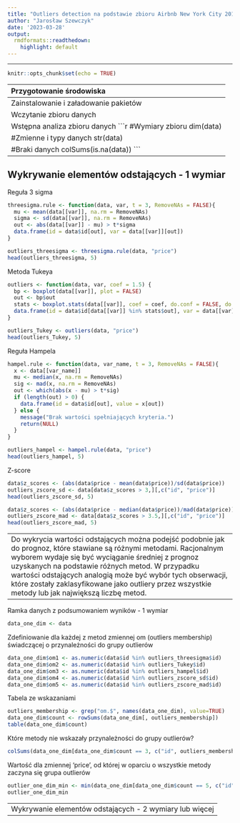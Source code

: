 ```yaml
---
title: "Outliers detection na podstawie zbioru Airbnb New York City 2019"
author: "Jarosław Szewczyk"
date: '2023-03-28'
output:
  rmdformats::readthedown:
    highlight: default
---
```

<style>
h1.title
{
  font-size: 44px;
  font-style: bold;
  text-align: center;
  color: black;
}
</style>
---

```r
knitr::opts_chunk$set(echo = TRUE)
```

---------------------------------------------------------------------------------------------------
Przygotowanie środowiska
---------------------------------------------------------------------------------------------------
Zainstalowanie i załadowanie pakietów
```r
library("dplyr")
library("rmarkdown")
library("rmdformats")
library("robustbase")
```

Wczytanie zbioru danych
```r
data <- read.csv("AB_NYC_2019.csv", sep = ",")
```

Wstępna analiza zbioru danych
```r
#Wymiary zbioru
dim(data)

#Zmienne i typy danych
str(data)

#Braki danych
colSums(is.na(data))
```

---------------------------------------------------------------------------------------------------
Wykrywanie elementów odstających - 1 wymiar
---------------------------------------------------------------------------------------------------
Reguła 3 sigma
```r
threesigma.rule <- function(data, var, t = 3, RemoveNAs = FALSE){
  mu <- mean(data[[var]], na.rm = RemoveNAs)
  sigma <- sd(data[[var]], na.rm = RemoveNAs)
  out <- abs(data[[var]] - mu) > t*sigma
  data.frame(id = data$id[out], var = data[[var]][out])
}

outliers_threesigma <- threesigma.rule(data, "price")
head(outliers_threesigma, 5)
```

Metoda Tukeya
```r
outliers <- function(data, var, coef = 1.5) {
  bp <- boxplot(data[[var]], plot = FALSE)
  out <- bp$out
  stats <- boxplot.stats(data[[var]], coef = coef, do.conf = FALSE, do.out = TRUE)
  data.frame(id = data$id[data[[var]] %in% stats$out], var = data[[var]][data[[var]] %in% stats$out])
}

outliers_Tukey <- outliers(data, "price")
head(outliers_Tukey, 5)
```

Reguła Hampela
```r
hampel.rule <- function(data, var_name, t = 3, RemoveNAs = FALSE){
  x <- data[[var_name]]
  mu <- median(x, na.rm = RemoveNAs)
  sig <- mad(x, na.rm = RemoveNAs)
  out <- which(abs(x - mu) > t*sig)
  if (length(out) > 0) {
    data.frame(id = data$id[out], value = x[out])
  } else {
    message("Brak wartości spełniających kryteria.")
    return(NULL)
  }
}

outliers_hampel <- hampel.rule(data, "price")
head(outliers_hampel, 5)
```

Z-score
```r
data$z_scores <- (abs(data$price - mean(data$price))/sd(data$price))
outliers_zscore_sd <- data[data$z_scores > 3,][,c("id", "price")]
head(outliers_zscore_sd, 5)

data$z_scores <- (abs(data$price - median(data$price))/mad(data$price))
outliers_zscore_mad <- data[data$z_scores > 3.5,][,c("id", "price")]
head(outliers_zscore_mad, 5)
```

---------------------------------------------------------------------------------------------------
Do wykrycia wartości odstających można podejść podobnie jak do prognoz, które stawiane są różnymi metodami. Racjonalnym wyborem wydaje się być wyciąganie średniej z prognoz uzyskanych na podstawie  różnych metod. W przypadku wartości odstających analogią może być wybór tych obserwacji, które zostały zaklasyfikowane jako outliery przez wszystkie metody lub jak największą liczbę metod.
---------------------------------------------------------------------------------------------------

Ramka danych z podsumowaniem wyników - 1 wymiar
```r
data_one_dim <- data
```

Zdefiniowanie dla każdej z metod zmiennej om (outliers membership) świadczącej o przynależności do grupy outlierów
```r
data_one_dim$om1 <- as.numeric(data$id %in% outliers_threesigma$id)
data_one_dim$om2 <- as.numeric(data$id %in% outliers_Tukey$id)
data_one_dim$om3 <- as.numeric(data$id %in% outliers_hampel$id)
data_one_dim$om4 <- as.numeric(data$id %in% outliers_zscore_sd$id)
data_one_dim$om5 <- as.numeric(data$id %in% outliers_zscore_mad$id)
```

Tabela ze wskazaniami
```r
outliers_membership <- grep("om.$", names(data_one_dim), value=TRUE)
data_one_dim$count <- rowSums(data_one_dim[, outliers_membership])
table(data_one_dim$count)
```

Które metody nie wskazały przynależności do grupy outlierów?
```r
colSums(data_one_dim[data_one_dim$count == 3, c("id", outliers_membership)])
```

Wartość dla zmiennej 'price', od której w oparciu o wszystkie metody zaczyna się grupa outlierów
```r
outlier_one_dim_min <- min(data_one_dim[data_one_dim$count == 5, c("id", "price")])
outlier_one_dim_min
```

---------------------------------------------------------------------------------------------------
Wykrywanie elementów odstających - 2 wymiary lub więcej
---------------------------------------------------------------------------------------------------
```r

```